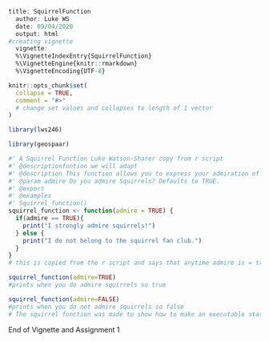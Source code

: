 ```r
title: SquirrelFunction
  author: Luke WS
  date: 09/04/2020
  output: html 
#creating vignette 
  vignette: 
  %\VignetteIndexEntry{SquirrelFunction}
  %\VignetteEngine{knitr::rmarkdown}
  %\VignetteEncoding{UTF-8}
```

```r
knitr::opts_chunk$set(
  collapse = TRUE,
  comment = "#>"
  # change set values and collapses to length of 1 vector
)
```

```r
library(lws246)
```

```r
library(geospaar)
```

```r
#' A Squirrel Function Luke Watson-Sharer copy from r script
#' @descriptionfuntion we will adapt
#' @description This function allows you to express your admiration of Squirrels.
#' @param admire Do you admire Squirrels? Defaults to TRUE.
#' @export
#' @examples
#' Squirrel_function()
squirrel_function <- function(admire = TRUE) {
  if(admire == TRUE){
    print("I strongly admire squirrels!")
  } else {
    print("I do not belong to the squirrel fan club.")
  }
}
# this is copied from the r script and says that anytime admire is = true then print the first statement if false print the other
```

```r
squirrel_function(admire=TRUE)
#prints when you do admire squirrels so true
```

```r
squirrel_function(admire=FALSE)
#prints when you do not admire squirrels so false
# The squirrel function was made to show how to make an executable statement and task. The if else print statements, differentiating squirrel and nonsquirrel admirers helps us understand how a code can go through a basic recursive call. When you don't strongly admite squirrels you're bound to no belong to the squirrel fan club in this case. This logic will be useful in reapplying, to different scenarios such as nearest neighbor vignette functions and many more
```
End of Vignette and Assignment 1

